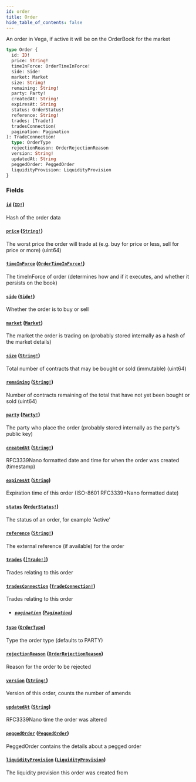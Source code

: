 ```yaml
---
id: order
title: Order
hide_table_of_contents: false
---
```



An order in Vega, if active it will be on the OrderBook for the market

```graphql
type Order {
  id: ID!
  price: String!
  timeInForce: OrderTimeInForce!
  side: Side!
  market: Market
  size: String!
  remaining: String!
  party: Party!
  createdAt: String!
  expiresAt: String
  status: OrderStatus!
  reference: String!
  trades: [Trade!]
  tradesConnection(
  pagination: Pagination
): TradeConnection!
  type: OrderType
  rejectionReason: OrderRejectionReason
  version: String!
  updatedAt: String
  peggedOrder: PeggedOrder
  liquidityProvision: LiquidityProvision
}
```


### Fields

#### [`id`](#) ([`ID!`](/docs/mainnet/graphql/scalars/id))

Hash of the order data


#### [`price`](#) ([`String!`](/docs/mainnet/graphql/scalars/string))

The worst price the order will trade at (e.g. buy for price or less, sell for price or more) (uint64)


#### [`timeInForce`](#) ([`OrderTimeInForce!`](/docs/mainnet/graphql/enums/order-time-in-force))

The timeInForce of order (determines how and if it executes, and whether it persists on the book)


#### [`side`](#) ([`Side!`](/docs/mainnet/graphql/enums/side))

Whether the order is to buy or sell


#### [`market`](#) ([`Market`](/docs/mainnet/graphql/objects/market))

The market the order is trading on (probably stored internally as a hash of the market details)


#### [`size`](#) ([`String!`](/docs/mainnet/graphql/scalars/string))

Total number of contracts that may be bought or sold (immutable) (uint64)


#### [`remaining`](#) ([`String!`](/docs/mainnet/graphql/scalars/string))

Number of contracts remaining of the total that have not yet been bought or sold (uint64)


#### [`party`](#) ([`Party!`](/docs/mainnet/graphql/objects/party))

The party who place the order (probably stored internally as the party's public key)


#### [`createdAt`](#) ([`String!`](/docs/mainnet/graphql/scalars/string))

RFC3339Nano formatted date and time for when the order was created (timestamp)


#### [`expiresAt`](#) ([`String`](/docs/mainnet/graphql/scalars/string))

Expiration time of this order (ISO-8601 RFC3339+Nano formatted date)


#### [`status`](#) ([`OrderStatus!`](/docs/mainnet/graphql/enums/order-status))

The status of an order, for example 'Active'


#### [`reference`](#) ([`String!`](/docs/mainnet/graphql/scalars/string))

The external reference (if available) for the order


#### [`trades`](#) ([`[Trade!]`](/docs/mainnet/graphql/objects/trade))

Trades relating to this order


#### [`tradesConnection`](#) ([`TradeConnection!`](/docs/mainnet/graphql/objects/trade-connection))

Trades relating to this order
- ##### [`pagination`](#) ([`Pagination`](/docs/mainnet/graphql/inputs/pagination))




#### [`type`](#) ([`OrderType`](/docs/mainnet/graphql/enums/order-type))

Type the order type (defaults to PARTY)


#### [`rejectionReason`](#) ([`OrderRejectionReason`](/docs/mainnet/graphql/enums/order-rejection-reason))

Reason for the order to be rejected


#### [`version`](#) ([`String!`](/docs/mainnet/graphql/scalars/string))

Version of this order, counts the number of amends


#### [`updatedAt`](#) ([`String`](/docs/mainnet/graphql/scalars/string))

RFC3339Nano time the order was altered


#### [`peggedOrder`](#) ([`PeggedOrder`](/docs/mainnet/graphql/objects/pegged-order))

PeggedOrder contains the details about a pegged order


#### [`liquidityProvision`](#) ([`LiquidityProvision`](/docs/mainnet/graphql/objects/liquidity-provision))

The liquidity provision this order was created from




